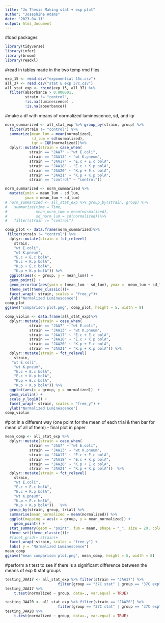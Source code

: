 ```yaml
---
title: "Jo Thesis Making stat + exp plot"
author: "Josephine Adams"
date: "2023-04-11"
output: html_document
---
```

#load packages
```r
library(tidyverse) 
library(infer)
library(broom)
library(readxl)
```

#read in tables made in the two temp rmd files 
```r
exp_15 <- read.csv("exponential 15c.csv")
all_37 <- read.csv("stat & exp 37c.csv")
all_stat_exp <- rbind(exp_15, all_37) %>% 
  filter(absorbance > 0.000001, 
         strain != "control",
         !is.na(luminescence) ,
         !is.na(absorbance))
```

#make a df with means of normalized luminescence, sd, and iqr
```r
norm_summarized <- all_stat_exp %>% group_by(strain, group) %>% 
  filter(strain != "control") %>%
  summarize(mean_lum = mean(normalized), 
            sd_lum = sd(normalized),
            iqr = IQR(normalized))%>%
  dplyr::mutate(strain = case_when(
           strain == "JAA7" ~ "wt E.coli",
           strain == "JAA13" ~ "wt K.pneum",
           strain == "JAA17" ~ "E.c + E.c bolA",
           strain == "JAA18" ~ "E.c + K.p bolA",
           strain == "JAA20" ~ "K.p + E.c bolA",
           strain == "JAA21" ~ "K.p + K.p bolA",
           strain == "control" ~ "control")) 

norm_summarized <- norm_summarized %>%
  mutate(ymin = mean_lum - sd_lum, 
         ymax = mean_lum + sd_lum)
# norm_summarized <- all_stat_exp %>% group_by(strain, group) %>% 
#   summarize(time = Time, 
#             mean_norm_lum = mean(normalized),
#             sd_norm_lum = sd(normalized))%>%
#   filter(strain != "control") 

comp_plot <- data.frame(norm_summarized)%>%  
 filter(strain != "control") %>%
  dplyr::mutate(strain = fct_relevel(
    strain,
    "wt E.coli",
    "wt K.pneum",
    "E.c + E.c bolA",
    "E.c + K.p bolA",
    "K.p + E.c bolA",
    "K.p + K.p bolA")) %>%
  ggplot(aes(x = group, y = mean_lum)) +
  geom_point() +
  geom_errorbar(aes(ymin = (mean_lum - sd_lum), ymax =  mean_lum + sd_lum)) +
  theme_set(theme_classic())+
  facet_wrap(~ strain, scales = "free_y")+ 
  ylab("Normalized Luminescence")
comp_plot
ggsave("comparison plot.png", comp_plot, height = 5, width = 8)

comp_violin <- data.frame(all_stat_exp)%>%
  dplyr::mutate(strain = case_when(
           strain == "JAA7" ~ "wt E.coli",
           strain == "JAA13" ~ "wt K.pneum",
           strain == "JAA17" ~ "E.c + E.c bolA",
           strain == "JAA18" ~ "E.c + K.p bolA",
           strain == "JAA20" ~ "K.p + E.c bolA",
           strain == "JAA21" ~ "K.p + K.p bolA")) %>%
  dplyr::mutate(strain = fct_relevel(
    strain,
   "wt E.coli",
    "wt K.pneum",
    "E.c + E.c bolA",
    "E.c + K.p bolA",
    "K.p + E.c bolA",
    "K.p + K.p bolA")) %>%
  ggplot(aes(x = group, y = normalized))  +
  geom_violin() +
  scale_y_log10() +
  facet_wrap(~ strain, scales = "free_y") + 
  ylab("Normalized Luminescence")
comp_violin

```

#plot in a different way (one point for the mean of each trial & then bar for mean of all of them) - final plot in paper
```r
mean_comp <- all_stat_exp %>%
  dplyr::mutate(strain = case_when(
           strain == "JAA7" ~ "wt E.coli",
           strain == "JAA13" ~ "wt K.pneum",
           strain == "JAA17" ~ "E.c + E.c bolA",
           strain == "JAA18" ~ "E.c + K.p bolA",
           strain == "JAA20" ~ "K.p + E.c bolA",
           strain == "JAA21" ~ "K.p + K.p bolA"))  %>%
  dplyr::mutate(strain = fct_relevel(
    strain,
    "wt E.coli",
    "E.c + E.c bolA",
    "E.c + K.p bolA",
    "wt K.pneum",
    "K.p + E.c bolA",
    "K.p + K.p bolA"))   %>%
  group_by(strain, group, trial) %>%
  summarise(mean_normalized = mean(normalized)) %>%
  ggplot(mapping = aes(x = group, y = mean_normalized)) +  
    geom_point() +
  stat_summary(geom = "point", fun = mean, shape = "_", size = 20, color = "lightgray") +
  theme_set(theme_classic())+
  #facet_grid(~ strain)+
  facet_wrap(~strain, scales = "free_y") +
  labs( y = "Normalized Luminescence") 
mean_comp
ggsave("mean comparison plot.png", mean_comp, height = 5, width = 8)
```
#perform a t test to see if there is a significant difference between the means of exp & stat groups
```r
testing_JAA17 <- all_stat_exp %>% filter(strain == "JAA17") %>%
                        filter(group == "37C stat" | group == "37C exp")
testing_JAA17 %>%
    t.test(normalized ~ group, data=., var.equal = TRUE)

testing_JAA20 <- all_stat_exp %>% filter(strain == "JAA20") %>%
                        filter(group == "37C stat" | group == "37C exp")
testing_JAA20 %>%
    t.test(normalized ~ group, data=., var.equal = TRUE)
  
```

